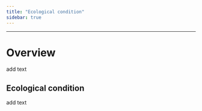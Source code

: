 ```yaml
---
title: "Ecological condition"
sidebar: true
---
```


------------------------------------------------------------------------

# Overview

add text

## Ecological condition

add text
